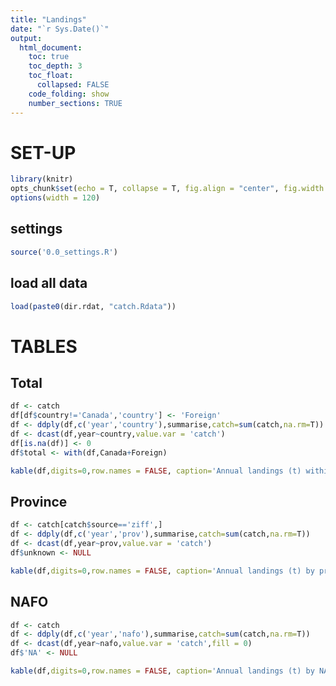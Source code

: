 ```yaml
---
title: "Landings"
date: "`r Sys.Date()`"
output:
  html_document:
    toc: true
    toc_depth: 3
    toc_float:
      collapsed: FALSE
    code_folding: show
    number_sections: TRUE
---
```

    
# SET-UP
```r
library(knitr)
opts_chunk$set(echo = T, collapse = T, fig.align = "center", fig.width = 9, fig.height = 6)
options(width = 120)
```    

## settings
```r
source('0.0_settings.R')
```

## load all data
```r
load(paste0(dir.rdat, "catch.Rdata"))
```

# TABLES {.tabset}

## Total
```r
df <- catch
df[df$country!='Canada','country'] <- 'Foreign'
df <- ddply(df,c('year','country'),summarise,catch=sum(catch,na.rm=T))
df <- dcast(df,year~country,value.var = 'catch')
df[is.na(df)] <- 0
df$total <- with(df,Canada+Foreign)

kable(df,digits=0,row.names = FALSE, caption='Annual landings (t) within Canada’s Exclusive Economic Zone')

```

## Province
```r
df <- catch[catch$source=='ziff',]                                            # how did Thomas got provincial from 1985 onwards?
df <- ddply(df,c('year','prov'),summarise,catch=sum(catch,na.rm=T))
df <- dcast(df,year~prov,value.var = 'catch')
df$unknown <- NULL                                                            # not necessary for now

kable(df,digits=0,row.names = FALSE, caption='Annual landings (t) by province')

```

## NAFO
```r
df <- catch
df <- ddply(df,c('year','nafo'),summarise,catch=sum(catch,na.rm=T))
df <- dcast(df,year~nafo,value.var = 'catch',fill = 0)
df$'NA' <- NULL                                                            # not necessary for now

kable(df,digits=0,row.names = FALSE, caption='Annual landings (t) by NAFO division')

```